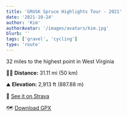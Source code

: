 ```yaml
---
title: 'GRUSK Spruce Highlights Tour - 2021'
date: '2021-10-24'
author: 'Kim'
authorAvatar: '/images/avatars/kim.jpg'
blurb: ''
tags: ['gravel', 'cycling']
type: 'route'
---
```


32 miles to the highest point in West Virginia

🚵🏻 **Distance:** 31.11 mi (50 km) 

⛰ **Elevation:** 2,913 ft (887.88 m)

📍 [See it on Strava](https://www.strava.com/activities/5611707868)

🗺 [Download GPX](data/GRUSK-spruce-highlights.gpx)

